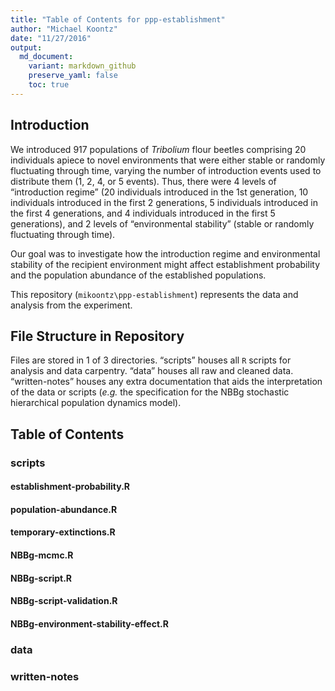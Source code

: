 ```yaml
---
title: "Table of Contents for ppp-establishment"
author: "Michael Koontz"
date: "11/27/2016"
output: 
  md_document: 
    variant: markdown_github
    preserve_yaml: false
    toc: true
---
```



## Introduction
We introduced 917 populations of *Tribolium* flour beetles comprising 20 individuals apiece to novel environments that were either stable or randomly fluctuating through time, varying the number of introduction events used to distribute them (1, 2, 4, or 5 events). Thus, there were 4 levels of "introduction regime" (20 individuals introduced in the 1st generation, 10 individuals introduced in the first 2 generations, 5 individuals introduced in the first 4 generations, and 4 individuals introduced in the first 5 generations), and 2 levels of "environmental stability" (stable or randomly fluctuating through time).

Our goal was to investigate how the introduction regime and environmental stability of the recipient environment might affect establishment probability and the population abundance of the established populations.

This repository (`mikoontz\ppp-establishment`) represents the data and analysis from the experiment.

## File Structure in Repository
Files are stored in 1 of 3 directories. "scripts" houses all `R` scripts for analysis and data carpentry. "data" houses all raw and cleaned data. "written-notes" houses any extra documentation that aids the interpretation of the data or scripts (*e.g.* the specification for the NBBg stochastic hierarchical population dynamics model).

## Table of Contents
### scripts
#### establishment-probability.R
#### population-abundance.R
#### temporary-extinctions.R
#### NBBg-mcmc.R
#### NBBg-script.R
#### NBBg-script-validation.R
#### NBBg-environment-stability-effect.R
### data

### written-notes